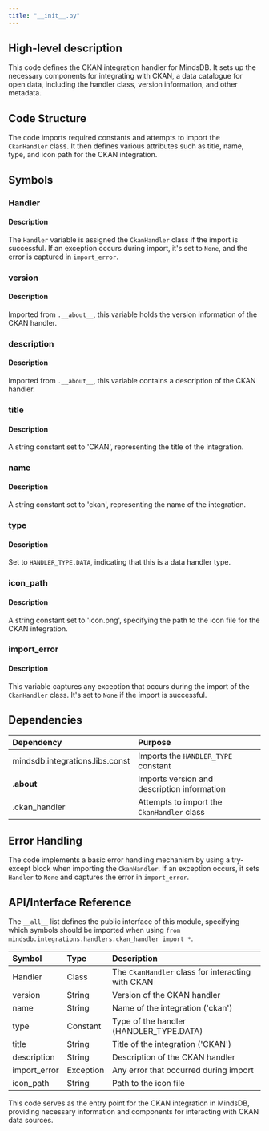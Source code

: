 ```yaml
---
title: "__init__.py"
---
```


## High-level description
This code defines the CKAN integration handler for MindsDB. It sets up the necessary components for integrating with CKAN, a data catalogue for open data, including the handler class, version information, and other metadata.

## Code Structure
The code imports required constants and attempts to import the `CkanHandler` class. It then defines various attributes such as title, name, type, and icon path for the CKAN integration.

## Symbols

### Handler
#### Description
The `Handler` variable is assigned the `CkanHandler` class if the import is successful. If an exception occurs during import, it's set to `None`, and the error is captured in `import_error`.

### version
#### Description
Imported from `.__about__`, this variable holds the version information of the CKAN handler.

### description
#### Description
Imported from `.__about__`, this variable contains a description of the CKAN handler.

### title
#### Description
A string constant set to 'CKAN', representing the title of the integration.

### name
#### Description
A string constant set to 'ckan', representing the name of the integration.

### type
#### Description
Set to `HANDLER_TYPE.DATA`, indicating that this is a data handler type.

### icon_path
#### Description
A string constant set to 'icon.png', specifying the path to the icon file for the CKAN integration.

### import_error
#### Description
This variable captures any exception that occurs during the import of the `CkanHandler` class. It's set to `None` if the import is successful.

## Dependencies
| Dependency | Purpose |
|:-----------|:--------|
| mindsdb.integrations.libs.const | Imports the `HANDLER_TYPE` constant |
| .__about__ | Imports version and description information |
| .ckan_handler | Attempts to import the `CkanHandler` class |

## Error Handling
The code implements a basic error handling mechanism by using a try-except block when importing the `CkanHandler`. If an exception occurs, it sets `Handler` to `None` and captures the error in `import_error`.

## API/Interface Reference
The `__all__` list defines the public interface of this module, specifying which symbols should be imported when using `from mindsdb.integrations.handlers.ckan_handler import *`.

| Symbol | Type | Description |
|:-------|:-----|:------------|
| Handler | Class | The `CkanHandler` class for interacting with CKAN |
| version | String | Version of the CKAN handler |
| name | String | Name of the integration ('ckan') |
| type | Constant | Type of the handler (HANDLER_TYPE.DATA) |
| title | String | Title of the integration ('CKAN') |
| description | String | Description of the CKAN handler |
| import_error | Exception | Any error that occurred during import |
| icon_path | String | Path to the icon file |

This code serves as the entry point for the CKAN integration in MindsDB, providing necessary information and components for interacting with CKAN data sources.